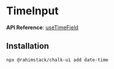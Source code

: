 
# TimeInput

<StorybookButton slug="components-forms-timeinput--docs" />

**API Reference**: [useTimeField](https://react-spectrum.adobe.com/react-aria/useTimeField.html#usage)

<Preview>
    <TimeInput label="TimeInput" help="Help text" />
</Preview>

## Installation

```shell copy
npx @rahimstack/chalk-ui add date-time
```

